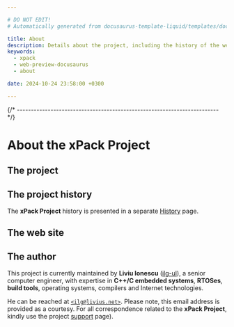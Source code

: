 ```yaml
---

# DO NOT EDIT!
# Automatically generated from docusaurus-template-liquid/templates/docusaurus.

title: About
description: Details about the project, including the history of the website and details about the author.
keywords:
  - xpack
  - web-preview-docusaurus
  - about

date: 2024-10-24 23:58:00 +0300

---
```





{/* ------------------------------------------------------------------------ */}

# About the xPack Project

## The project


<CustomAbout />


## The project history

The **xPack Project** history is presented
in a separate [History](/docs/project/history/) page.

## The web site

<Website/>

## The author

This project is currently maintained by **Liviu Ionescu**
([ilg-ul](https://github.com/ilg-ul)),
a senior computer engineer, with expertise in **C++/C embedded systems**,
**RTOSes**, **build tools**, operating systems, compilers
and Internet technologies.


He can be reached at [`<ilg@livius.net>`](mailto:ilg@livius.net).
Please note, this email address is provided as a courtesy.
For all correspondence related to
the **xPack Project**,
kindly use the project [support](/docs/support/) page).
